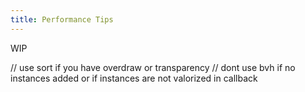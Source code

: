 ```yaml
---
title: Performance Tips
---
```


WIP

// use sort if you have overdraw or transparency
// dont use bvh if no instances added or if instances are not valorized in callback